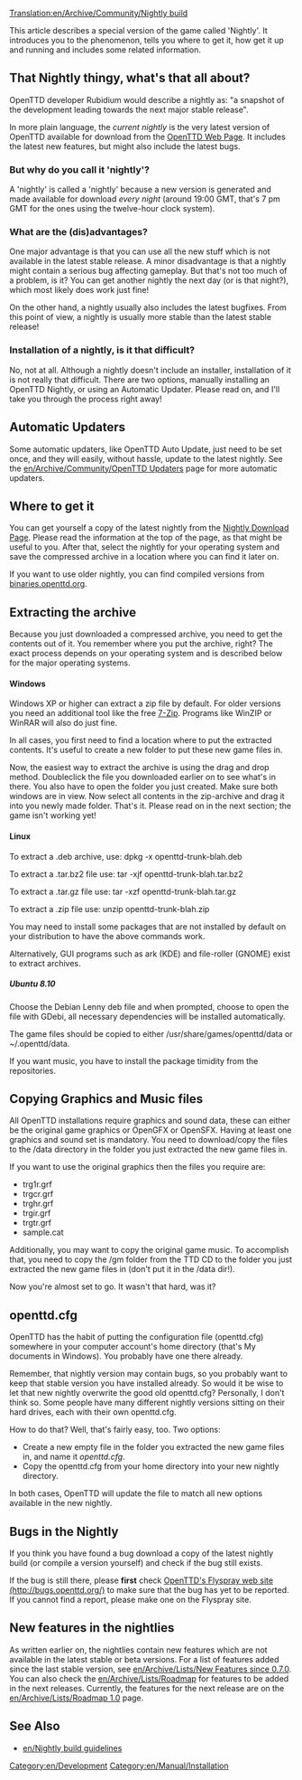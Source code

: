 [[Translation:en/Archive/Community/Nightly build]]
{{ru/Перевод|en/Archive/Community/Nightly build|1}}

This article describes a special version of the game called 'Nightly'. It introduces you to the phenomenon, tells you where to get it, how get it up and running and includes some related information.

== That Nightly thingy, what's that all about? ==
OpenTTD developer Rubidium would describe a nightly as: "a snapshot of the development leading towards the next major stable release".

In more plain language, the ''current nightly'' is the very latest version of OpenTTD available for download from the [http://nightly.openttd.org/ OpenTTD Web Page]. It includes the latest new features, but might also include the latest bugs.

=== But why do you call it 'nightly'? ===
A 'nightly' is called a 'nightly' because a new version is generated and made available for download ''every night'' (around 19:00 GMT, that's 7 pm GMT for the ones using the twelve-hour clock system).

=== What are the (dis)advantages? ===
One major advantage is that you can use all the new stuff which is not available in the latest stable release. A minor disadvantage is that a nightly might contain a serious bug affecting gameplay. But that's not too much of a problem, is it? You can get another nightly the next day (or is that night?), which most likely does work just fine!

On the other hand, a nightly usually also includes the latest bugfixes. From this point of view, a nightly is usually more stable than the latest stable release!

=== Installation of a nightly, is it that difficult? ===
No, not at all. Although a nightly doesn't include an installer, installation of it is not really that difficult. There are two options, manually installing an OpenTTD Nightly, or using an Automatic Updater. Please read on, and I'll take you through the process right away!

== Automatic Updaters ==
Some automatic updaters, like OpenTTD Auto Update, just need to be set once, and they will easily, without hassle, update to the latest nightly. See the [[en/Archive/Community/OpenTTD Updaters]] page for more automatic updaters.

== Where to get it ==
You can get yourself a copy of the latest nightly from the [http://nightly.openttd.org/ Nightly Download Page]. Please read the information at the top of the page, as that might be useful to you. After that, select the nightly for your operating system and save the compressed archive in a location where you can find it later on.

If you want to use older nightly, you can find compiled versions from [http://binaries.openttd.org/ binaries.openttd.org].

== Extracting the archive ==
Because you just downloaded a compressed archive, you need to get the contents out of it. You remember where you put the archive, right? The exact process depends on your operating system and is described below for the major operating systems.

==== Windows ====
Windows XP or higher can extract a zip file by default. For older versions you need an additional tool like the free [http://www.7-zip.org/ 7-Zip]. Programs like WinZIP or WinRAR will also do just fine.

In all cases, you first need to find a location where to put the extracted contents. It's useful to create a new folder to put these new game files in.

Now, the easiest way to extract the archive is using the drag and drop method. Doubleclick the file you downloaded earlier on to see what's in there. You also have to open the folder you just created. Make sure both windows are in view. Now select all contents in the zip-archive and drag it into you newly made folder. That's it. Please read on in the next section; the game isn't working yet!

{{en/Note|Windows is used by the masses, but luckily it isn't the only operating system around! I know diddly squat about other operating systems, so please add instructions for the others!}}

==== Linux ====

To extract a .deb archive, use:
dpkg -x openttd-trunk-blah.deb

To extract a .tar.bz2 file use:
tar -xjf openttd-trunk-blah.tar.bz2

To extract a .tar.gz file use:
tar -xzf openttd-trunk-blah.tar.gz

To extract a .zip file use:
unzip openttd-trunk-blah.zip

You may need to install some packages that are not installed by default on your distribution to have the above commands work.

Alternatively, GUI programs such as ark (KDE) and file-roller (GNOME) exist to extract archives.

===== Ubuntu 8.10 =====
Choose the Debian Lenny deb file and when prompted, choose to open the file with GDebi, all necessary dependencies will be installed automatically.

The game files should be copied to either /usr/share/games/openttd/data or ~/.openttd/data.

If you want music, you have to install the package timidity from the repositories.

{{en/Note|This should also work with 8.04, but if GDebi complains about not finding a dependency, try the Etch version.
Obviously this should also work with other Debian based systems.}}

== Copying Graphics and Music files ==
All OpenTTD installations require graphics and sound data, these can either be the original game graphics or OpenGFX or OpenSFX. Having at least one graphics and sound set is  mandatory. You need to download/copy the files to the /data directory in the folder you just extracted the new game files in.

If you want to use the original graphics then the files you require are:
* trg1r.grf
* trgcr.grf
* trghr.grf
* trgir.grf
* trgtr.grf
* sample.cat 

Additionally, you may want to copy the original game music. To accomplish that, you need to copy the /gm folder from the TTD CD to the folder you just extracted the new game files in (don't put it in the /data dir!).

Now you're almost set to go. It wasn't that hard, was it?

== openttd.cfg ==
OpenTTD has the habit of putting the configuration file (openttd.cfg) somewhere in your computer account's home directory (that's My documents in Windows). You probably have one there already.

Remember, that nightly version may contain bugs, so you probably want to keep that stable version you have installed already. So would it be wise to let that new nightly overwrite the good old openttd.cfg? Personally, I don't think so. Some people have many different nightly versions sitting on their hard drives, each with their own openttd.cfg.

How to do that? Well, that's fairly easy, too. Two options:

* Create a new empty file in the folder you extracted the new game files in, and name it ''openttd.cfg''.
* Copy the openttd.cfg from your home directory into your new nightly directory.

In both cases, OpenTTD will update the file to match all new options available in the new nightly.

==Bugs in the Nightly==
If you think you have found a bug download a copy of the latest nightly build (or compile a version yourself) and check if the bug still exists.

If the bug is still there, please '''first''' check [http://bugs.openttd.org/ OpenTTD's Flyspray web site (http://bugs.openttd.org/)] to make sure that the bug has yet to be reported.  If you cannot find a report, please make one on the Flyspray site.

== New features in the nightlies ==
As written earlier on, the nightlies contain new features which are not available in the latest stable or beta versions.  For a list of features added since the last stable version, see [[en/Archive/Lists/New Features since 0.7.0]].  You can also check the [[en/Archive/Lists/Roadmap]] for features to be added in the next releases. Currently, the features for the next release are on the [[en/Archive/Lists/Roadmap 1.0]] page.

== See Also ==
* [[en/Nightly build guidelines]]

[[Category:en/Development]]
[[Category:en/Manual/Installation]]